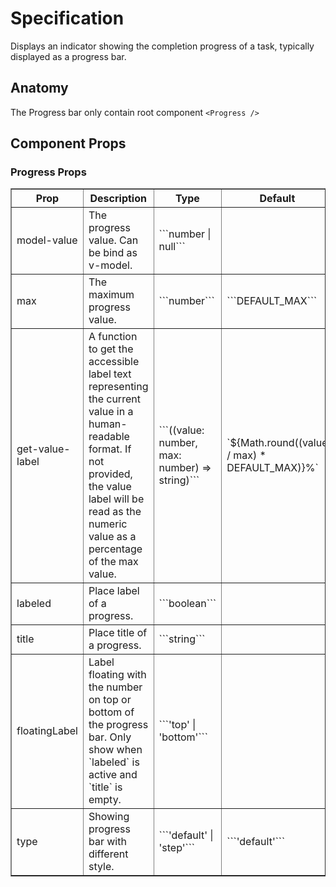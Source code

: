 

<Meta title="Components/Progress/Specification" />

# Specification

Displays an indicator showing the completion progress of a task, typically displayed as a progress bar.

## Anatomy
The Progress bar only contain root component `<Progress />` 

## Component Props

### Progress Props

<table border="1" style={{ borderCollapse: 'collapse', border: '1px solid gray', width: '100%', padding: '8px' }}>
  <thead>
    <tr>
      <th style={{ padding: '8px' }}>Prop</th>
      <th style={{ padding: '8px' }}>Description</th>
      <th style={{ padding: '8px' }}>Type</th>
      <th style={{ padding: '8px' }}>Default</th>
    </tr>
  </thead>
  <tbody>
    <tr>
      <td style={{ padding: '8px' }}>model-value</td>
      <td style={{ padding: '8px' }}>
         The progress value. Can be bind as v-model.
      </td>
      <td style={{ padding: '8px' }}>```number | null```</td>
      <td style={{ padding: '8px' }}></td>
    </tr>
    <tr>
      <td style={{ padding: '8px' }}>max</td>
      <td style={{ padding: '8px' }}>The maximum progress value.</td>
      <td style={{ padding: '8px' }}>```number```</td>
      <td style={{ padding: '8px' }}>```DEFAULT_MAX```</td>
    </tr>
    <tr>
      <td style={{ padding: '8px' }}>get-value-label</td>
      <td style={{ padding: '8px' }}>A function to get the accessible label text representing the current value in a human-readable format. If not provided, the value label will be read as the numeric value as a percentage of the max value.</td>
      <td style={{ padding: '8px' }}>```((value: number, max: number) => string)```</td>
      <td style={{ padding: '8px' }}>`${Math.round((value / max) * DEFAULT_MAX)}%`</td>
    </tr>
    <tr>
      <td style={{ padding: '8px' }}>labeled</td>
      <td style={{ padding: '8px' }}>Place label of a progress.</td>
      <td style={{ padding: '8px' }}>```boolean```</td>
      <td style={{ padding: '8px' }}></td>
    </tr>
    <tr>
      <td style={{ padding: '8px' }}>title</td>
      <td style={{ padding: '8px' }}>Place title of a progress.</td>
      <td style={{ padding: '8px' }}>```string```</td>
      <td style={{ padding: '8px' }}></td>
    </tr>
    <tr>
      <td style={{ padding: '8px' }}>floatingLabel</td>
      <td style={{ padding: '8px' }}>Label floating with the number on top or bottom of the progress bar. Only show when `labeled` is active and `title` is empty.</td>
      <td style={{ padding: '8px' }}>```'top' | 'bottom'```</td>
      <td style={{ padding: '8px' }}></td>
    </tr>
    <tr>
      <td style={{ padding: '8px' }}>type</td>
      <td style={{ padding: '8px' }}>Showing progress bar with different style.</td>
      <td style={{ padding: '8px' }}>```'default' | 'step'```</td>
      <td style={{ padding: '8px' }}>```'default'```</td>
    </tr>
  </tbody>
</table>


